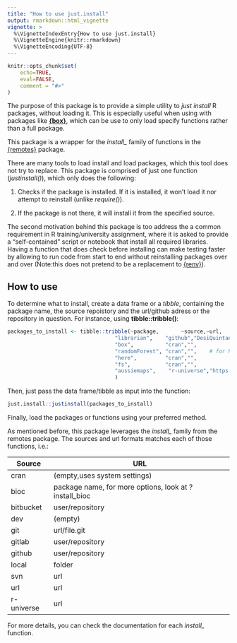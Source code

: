 ```yaml
---
title: "How to use just.install"
output: rmarkdown::html_vignette
vignette: >
  %\VignetteIndexEntry{How to use just.install}
  %\VignetteEngine{knitr::rmarkdown}
  %\VignetteEncoding{UTF-8}
---
```


```r
knitr::opts_chunk$set(
    echo=TRUE,
    eval=FALSE,
    comment = "#>"
)
```


The purpose of this package is to provide a simple utility to *just install* R packages, without loading it. This is especially useful when using with packages like **[{box}](https://klmr.me/box/)**, which can be use to only load specify functions rather than a full package.


This package is a wrapper for the *install_* family of functions in the [{remotes}](https://remotes.r-lib.org/) package.


There are many tools to load install and load packages, which this tool does not try to replace. This package is comprised of just one function (*justinstall()*), which only does the following:


1. Checks if the package is installed. If it is installed, it won't load it nor attempt to reinstall (unlike _require()_).

1. If the package is not there, it will install it from the specified source. 

The second motivation behind this package is too address the a common requirement in R training/university assignment, where it is asked to provide a "self-contained" script or notebook that install all required libraries. Having a function that does check before installing can make testing faster by allowing to run code from start to end without reinstalling packages over and over (Note:this does not pretend to be a replacement to [{renv}](https://rstudio.github.io/renv/)).


## How to use

To determine what to install, create a data frame or a *tibble*, containing the package name, the source repoistory and the url/github adress or the repository in question. For instance, using **tibble::tribble()**:

```r
packages_to_install <- tibble::tribble(~package,       ~source,~url,
                                  "librarian",    "github","DesiQuintans/librarian",    
                                  "box",          "cran","",
                                  "randomForest", "cran","",    # for RandomForest
                                  "here",         "cran","",
                                  "fs",           "cran","",
                                  "aussiemaps",    "r-universe","https://carlosyanez.r-universe.dev"
                                  )

```


Then, just pass the data frame/tibble as input into the function:

```r
just.install::justinstall(packages_to_install)
```


Finally, load the packages or functions using your preferred method.

As mentioned before, this package leverages the *install_* family from the remotes package. The  sources and url formats matches each of those functions, i.e.:

|Source | URL |
|-------|--------------------------------|
|cran   | (empty,uses system settings)   |
|bioc   | package name, for more options, look at ?install_bioc|
|bitbucket| user/repository |
|dev     | (empty)          |
|git     | url/file.git     |
|gitlab  | user/repository  |
|github  | user/repository  |
|local   | folder           |
|svn     | url              |
|url     | url              |
|r-universe| url            |

For more details, you can check the documentation for each *install_* function.

